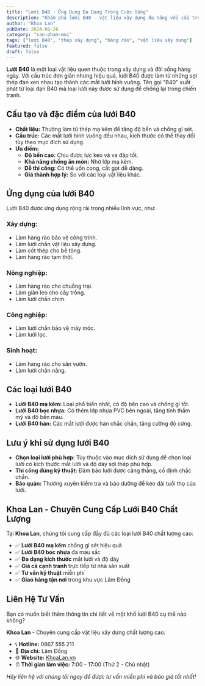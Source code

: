 ```yaml
---
title: "Lưới B40 - Ứng Dụng Đa Dạng Trong Cuộc Sống"
description: "Khám phá lưới B40 - vật liệu xây dựng đa năng với cấu trúc thép mạ kẽm bền bỉ. Tìm hiểu ứng dụng trong xây dựng, nông nghiệp, công nghiệp và đời sống hàng ngày."
author: "Khoa Lan"
pubDate: 2024-08-26
category: "san-pham-moi"
tags: ["lưới B40", "thép xây dựng", "hàng rào", "vật liệu xây dựng"]
featured: false
draft: false
---
```



**Lưới B40** là một loại vật liệu quen thuộc trong xây dựng và đời sống hàng ngày. Với cấu trúc đơn giản nhưng hiệu quả, lưới B40 được làm từ những sợi thép đan xen nhau tạo thành các mắt lưới hình vuông. Tên gọi "B40" xuất phát từ loại đạn B40 mà loại lưới này được sử dụng để chống lại trong chiến tranh.

<SingleImage 
  src="/images/ton-sat-thep/luoi-b40-mat-vuong.jpg" 
  alt="Lưới B40 mắt vuông" 
  title="Lưới B40 với cấu trúc mắt vuông đều đặn"
  caption="Lưới B40 với cấu trúc mắt vuông đều đặn, bền bỉ và đa năng"
  desktopSize="large"
  mobileSize="full"
/>

## Cấu tạo và đặc điểm của lưới B40

- **Chất liệu:** Thường làm từ thép mạ kẽm để tăng độ bền và chống gỉ sét.
- **Cấu trúc:** Các mắt lưới hình vuông đều nhau, kích thước có thể thay đổi tùy theo mục đích sử dụng.
- **Ưu điểm:**
	- **Độ bền cao:** Chịu được lực kéo và va đập tốt.
	- **Khả năng chống ăn mòn:** Nhờ lớp mạ kẽm.
	- **Dễ thi công:** Có thể uốn cong, cắt gọt dễ dàng.
	- **Giá thành hợp lý:** So với các loại vật liệu khác.

## Ứng dụng của lưới B40

Lưới B40 được ứng dụng rộng rãi trong nhiều lĩnh vực, như:

### **Xây dựng:**
- Làm hàng rào bảo vệ công trình.
- Làm lưới chắn vật liệu xây dựng.
- Làm cốt thép cho bê tông.
- Làm hàng rào tạm thời.

### **Nông nghiệp:**
- Làm hàng rào cho chuồng trại.
- Làm giàn leo cho cây trồng.
- Làm lưới chắn chim.

### **Công nghiệp:**
- Làm lưới chắn bảo vệ máy móc.
- Làm lưới lọc.

### **Sinh hoạt:**
- Làm hàng rào cho sân vườn.
- Làm lưới chắn nắng.

## Các loại lưới B40

- **Lưới B40 mạ kẽm:** Loại phổ biến nhất, có độ bền cao và chống gỉ tốt.
- **Lưới B40 bọc nhựa:** Có thêm lớp nhựa PVC bên ngoài, tăng tính thẩm mỹ và độ bền màu.
- **Lưới B40 hàn:** Các mắt lưới được hàn chắc chắn, tăng cường độ cứng.

## Lưu ý khi sử dụng lưới B40

- **Chọn loại lưới phù hợp:** Tùy thuộc vào mục đích sử dụng để chọn loại lưới có kích thước mắt lưới và độ dày sợi thép phù hợp.
- **Thi công đúng kỹ thuật:** Đảm bảo lưới được căng thẳng, cố định chắc chắn.
- **Bảo quản:** Thường xuyên kiểm tra và bảo dưỡng để kéo dài tuổi thọ của lưới.

## Khoa Lan - Chuyên Cung Cấp Lưới B40 Chất Lượng

Tại **Khoa Lan**, chúng tôi cung cấp đầy đủ các loại lưới B40 chất lượng cao:

- ✅ **Lưới B40 mạ kẽm** chống gỉ sét hiệu quả
- ✅ **Lưới B40 bọc nhựa** đa màu sắc
- ✅ **Đa dạng kích thước** mắt lưới và độ dày
- ✅ **Giá cả cạnh tranh** trực tiếp từ nhà sản xuất
- ✅ **Tư vấn kỹ thuật** miễn phí
- ✅ **Giao hàng tận nơi** trong khu vực Lâm Đồng

## Liên Hệ Tư Vấn

Bạn có muốn biết thêm thông tin chi tiết về một khổ lưới B40 cụ thể nào không? 

**Khoa Lan** - Chuyên cung cấp vật liệu xây dựng chất lượng cao:

- 📞 **Hotline:** 0867 555 211
- 🏢 **Địa chỉ:** Lâm Đồng
- 🌐 **Website:** [KhoaLan.vn](/)
- ⏰ **Thời gian làm việc:** 7:00 - 17:00 (Thứ 2 - Chủ nhật)

*Hãy liên hệ với chúng tôi ngay để được tư vấn miễn phí và báo giá tốt nhất!*
